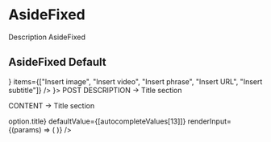 
<Meta title="Containers/AsideFixed"/>

# AsideFixed

Description AsideFixed

## AsideFixed Default
<Preview withToolbar>
  <Story name="Default">
    <AsideFixed asideContent={
      <Menu
        button={
          <Fab
            color="inherit"
            size="medium"
            aria-label="edit"
          >
            <EditIcon/>
          </Fab>
        }
        items={["Insert image", "Insert video", "Insert phrase", "Insert URL", "Insert subtitle"]}
      />
    }>
      <Typography gutterBottom variant="h6" component="h2" color="primary">
        POST DESCRIPTION -> Title section
      </Typography>
      <p><TextField label="Title" fullWidth defaultValue="Flipp, la aplicación de los dioses"/></p>
      <p><TextField label="Description" fullWidth multiline rows={4}
                    defaultValue="Flipp es una aplicación para otorgar micro creditos de una forma totalmente accesible para cualquier persona desde la comodidad de su celular. Cuentanos que te parece nuestra jerarquia de ..."/>
      </p>
      <p><TextField label="Attach image" fullWidth multiline rows={4}/></p>
      <p><Dropzone/></p>
      <Typography gutterBottom variant="h6" component="h2" color="primary">
        CONTENT -> Title section
      </Typography>
      <p><TextField label="Paragraph" fullWidth multiline rows={4}
                    defaultValue="Hola joséh e leído tu artículo y me ha servidor mucho, ya que, quiero poder capturar las fotos desde una app que estoy desarrollando pero me encuentro con que mi falta de conocimientos me limita y no sé recuperar la foto guardada."/>
      </p>
      <p><TextField label="Attach video" fullWidth multiline rows={4} defaultValue="www.youtube.com/viral-things"/></p>
      <p><Autocomplete
        multiple
        id="tags-standard"
        options={autocompleteValues}
        getOptionLabel={(option) => option.title}
        defaultValue={[autocompleteValues[13]]}
        renderInput={(params) => (
          <TextField
            {...params}
            variant="standard"
            label="Sector"
          />
        )}
      /></p>
    </AsideFixed>
  </Story>
</Preview>
